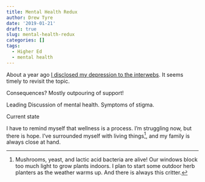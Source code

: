 ```yaml
---
title: Mental Health Redux
author: Drew Tyre
date: '2019-01-21'
draft: true
slug: mental-health-redux
categories: []
tags:
  - Higher Ed
  - mental health
---
```


About a year ago [I disclosed my depression to the interwebs](https://drewtyre.rbind.io/mental-health/). 
It seems timely to revisit the topic.

Consequences? Mostly outpouring of support! 

Leading Discussion of mental health. Symptoms of stigma. 

Current state

I have to remind myself that wellness is a process. I'm struggling now, but 
there is hope. I've surrounded myself with living things[^things], and my 
family is always close at hand. 

[^things]: Mushrooms, yeast, and lactic acid bacteria are alive! Our windows 
block too much light to grow plants indoors. I plan to start some outdoor herb 
planters as the weather warms up. And there is always this critter. 
